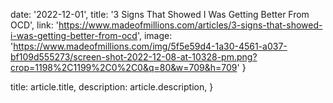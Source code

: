   date: '2022-12-01',
  title: '3 Signs That Showed I Was Getting Better From OCD',
  link: 'https://www.madeofmillions.com/articles/3-signs-that-showed-i-was-getting-better-from-ocd',
  image: 'https://www.madeofmillions.com/img/5f5e59d4-1a30-4561-a037-bf109d555273/screen-shot-2022-12-08-at-10328-pm.png?crop=1198%2C1199%2C0%2C0&q=80&w=709&h=709'
}

  title: article.title,
  description: article.description,
}

